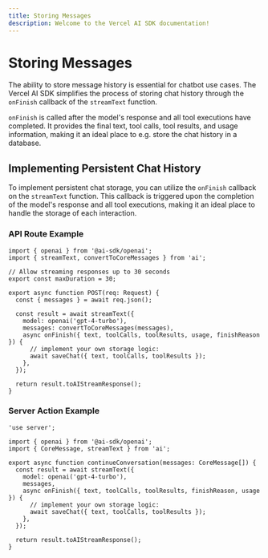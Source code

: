 ```yaml
---
title: Storing Messages
description: Welcome to the Vercel AI SDK documentation!
---
```


# Storing Messages

The ability to store message history is essential for chatbot use cases.
The Vercel AI SDK simplifies the process of storing chat history through the `onFinish` callback of the `streamText` function.

`onFinish` is called after the model's response and all tool executions have completed.
It provides the final text, tool calls, tool results, and usage information,
making it an ideal place to e.g. store the chat history in a database.

## Implementing Persistent Chat History

To implement persistent chat storage, you can utilize the `onFinish` callback on the `streamText` function.
This callback is triggered upon the completion of the model's response and all tool executions,
making it an ideal place to handle the storage of each interaction.

### API Route Example

```tsx highlight="13-16"
import { openai } from '@ai-sdk/openai';
import { streamText, convertToCoreMessages } from 'ai';

// Allow streaming responses up to 30 seconds
export const maxDuration = 30;

export async function POST(req: Request) {
  const { messages } = await req.json();

  const result = await streamText({
    model: openai('gpt-4-turbo'),
    messages: convertToCoreMessages(messages),
    async onFinish({ text, toolCalls, toolResults, usage, finishReason }) {
      // implement your own storage logic:
      await saveChat({ text, toolCalls, toolResults });
    },
  });

  return result.toAIStreamResponse();
}
```

### Server Action Example

```tsx highlight="10-13"
'use server';

import { openai } from '@ai-sdk/openai';
import { CoreMessage, streamText } from 'ai';

export async function continueConversation(messages: CoreMessage[]) {
  const result = await streamText({
    model: openai('gpt-4-turbo'),
    messages,
    async onFinish({ text, toolCalls, toolResults, finishReason, usage }) {
      // implement your own storage logic:
      await saveChat({ text, toolCalls, toolResults });
    },
  });

  return result.toAIStreamResponse();
}
```
